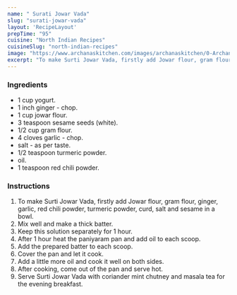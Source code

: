 ---
name: " Surati Jowar Vada"
slug: "surati-jowar-vada"
layout: 'RecipeLayout'
prepTime: "95"
cuisine: "North Indian Recipes"
cuisineSlug: "north-indian-recipes"
image: "https://www.archanaskitchen.com/images/archanaskitchen/0-Archanas-Kitchen-Recipes/2017/10-oct/Surati_Jowar_Vada_Recipe-9466.jpg"
excerpt: "To make Surti Jowar Vada, firstly add Jowar flour, gram flour, ginger, garlic, red chili powder, turmeric powder, curd, salt and sesame in a bowl"
---

### Ingredients

-  1 cup yogurt.
-  1 inch ginger - chop.
- 1 cup jowar flour.
-  3 teaspoon sesame seeds (white).
-  1/2 cup gram flour.
-  4 cloves garlic - chop.
-  salt - as per taste.
-  1/2 teaspoon turmeric powder.
-  oil.
-  1 teaspoon red chili powder.

### Instructions

1. To make Surti Jowar Vada, firstly add Jowar flour, gram flour, ginger, garlic, red chili powder, turmeric powder, curd, salt and sesame in a bowl.
1. Mix well and make a thick batter.
1. Keep this solution separately for 1 hour.
1. After 1 hour heat the paniyaram pan and add oil to each scoop.
1. Add the prepared batter to each scoop.
1. Cover the pan and let it cook.
1. Add a little more oil and cook it well on both sides.
1. After cooking, come out of the pan and serve hot.
1. Serve Surti Jowar Vada with coriander mint chutney and masala tea for the evening breakfast.
